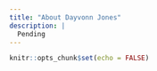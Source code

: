 ```yaml
---
title: "About Dayvonn Jones"
description: |
  Pending
---
```


```r
knitr::opts_chunk$set(echo = FALSE)
```
